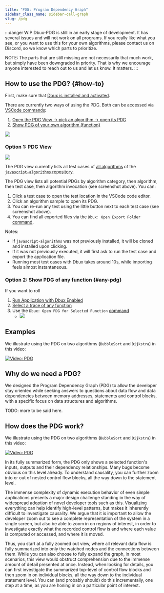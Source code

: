 ```yaml
---
title: "PDG: Program Dependency Graph"
sidebar_class_name: sidebar-call-graph
slug: /pdg
---
```




:::danger WIP
Dbux-PDG is still in an early stage of development. It has several issues and will not work on all programs. If you really like what you see, or you want to use this for your own algorithms, please contact us on Discord, so we know which parts to prioritize.

NOTE: The parts that are still missing are not necessarily that much work, but simply have been downgraded in priority. That is why we encourage anyone interested to reach out to us and let us know. It matters.
:::

## How to use the PDG? {#how-to}

First, make sure that [Dbux is installed and activated](../dbux-features/01-using-dbux.mdx).

There are currently two ways of using the PDG. Both can be accessed via [VSCode commands](./tools-and-configuration/01-dbux-code.mdx#commands):

1. [Open the PDG View → pick an algorithm → open its PDG](#pdg-view)
2. [Show PDG of your own algorithm (function)](#any-pdg)

<Img screen width={500} src="pdg-commands.png" />


### Option 1: PDG View

<Img screen src="pdg-view1.png" />

The PDG view currently lists all test cases of [all algorithms](https://github.com/trekhleb/javascript-algorithms/tree/master/src/algorithms) of the [`javascript-algorithms` repository](https://github.com/trekhleb/javascript-algorithms).

The PDG view lists all potential PDGs by algorithm category, then algorithm, then test case, then algorithm invocation (see screenshot above). You can:

1. Click a test case to open the test location in the VSCode code editor.
2. Click an algorithm sample to open its PDG.
3. You can re-run any test using the little button next to each test case (see screenshot above).
4. You can find all exported files via the `Dbux: Open Export Folder` [command](./tools-and-configuration/01-dbux-code.mdx#commands).

Notes:

* If `javascript-algorithms` was not previously installed, it will be cloned and installed upon clicking.
* If it was not previously executed, it will first ask to run the test case and export the application file.
* Running most test cases with Dbux takes around 10s, while importing feels almost instantaneous.


### Option 2: Show PDG of any function {#any-pdg}

If you want to roll

1. [Run Application with Dbux Enabled](./02-enable-dbux.mdx)
2. [Select a trace of any function](./06-select-trace.mdx)
3. Use the `Dbux: Open PDG for Selected Function` [command](./tools-and-configuration/01-dbux-code.mdx#commands)
   * <Img screen width={500} src="pdg-commands.png" />


## Examples

We illustrate using the PDG on two algorithms (`BubbleSort` and `Dijkstra`) in this video:

[![Video: PDG](https://img.youtube.com/vi/dgXj3VoQJZQ/0.jpg)](https://www.youtube.com/watch?v=dgXj3VoQJZQ)


## Why do we need a PDG?

We designed the Program Dependency Graph (PDG) to allow the developer stay oriented while seeking answers to questions about data flow and data dependencies between memory addresses, statements and control blocks, with a specific focus on data structures and algorithms.

TODO: more to be said here.


## How does the PDG work?

We illustrate using the PDG on two algorithms (`BubbleSort` and `Dijkstra`) in this video:

[![Video: PDG](https://img.youtube.com/vi/dgXj3VoQJZQ/0.jpg)](https://www.youtube.com/watch?v=dgXj3VoQJZQ)

In its fully summarized form, the PDG only shows a selected function's inputs, outputs and their dependency relationships. Many bugs become obvious on this level already. To understand causality, you can further zoom into or out of nested control flow blocks, all the way down to the statement level.

The immense complexity of dynamic execution behavior of even simple applications presents a major design challenge standing in the way of widespread adoption of novel developer tools such as this.
Visualizing everything can help identify high-level patterns, but makes it inherently difficult to investigate causality. 
We argue that it is important to allow the developer zoom out to see a complete representation of the system in a single screen, but also be able to zoom in on regions of interest, in order to investigate exactly what the recorded control flow is and where each value is computed or accessed, and where it is moved.

Thus, you start at a fully zoomed out view, where all relevant data flow is fully summarized into only the watched nodes and the connections between them.
While you can also choose to fully expand the graph, in most scenarios, this view would obstruct comprehension due to the immense amount of detail presented at once. Instead, when looking for details, you can first investigate the summarized top-level of control flow blocks and then zoom in on individual blocks, all the way down to the individual statement level. You can (and probably should) do this incrementally, one step at a time, as you are honing in on a particular point of interest.


